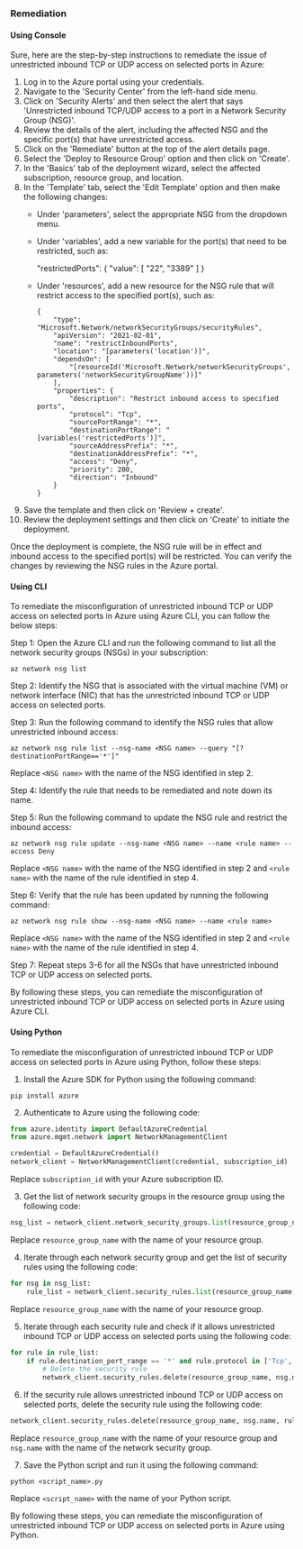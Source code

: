### Remediation

#### Using Console

Sure, here are the step-by-step instructions to remediate the issue of unrestricted inbound TCP or UDP access on selected ports in Azure:

1. Log in to the Azure portal using your credentials.
2. Navigate to the 'Security Center' from the left-hand side menu.
3. Click on 'Security Alerts' and then select the alert that says 'Unrestricted inbound TCP/UDP access to a port in a Network Security Group (NSG)'.
4. Review the details of the alert, including the affected NSG and the specific port(s) that have unrestricted access.
5. Click on the 'Remediate' button at the top of the alert details page.
6. Select the 'Deploy to Resource Group' option and then click on 'Create'.
7. In the 'Basics' tab of the deployment wizard, select the affected subscription, resource group, and location.
8. In the 'Template' tab, select the 'Edit Template' option and then make the following changes:
   - Under 'parameters', select the appropriate NSG from the dropdown menu.
   - Under 'variables', add a new variable for the port(s) that need to be restricted, such as:
     
      "restrictedPorts": {
           "value": [
             "22",
             "3389"
           ]
         }
         
   - Under 'resources', add a new resource for the NSG rule that will restrict access to the specified port(s), such as:
   
         {
             "type": "Microsoft.Network/networkSecurityGroups/securityRules",
             "apiVersion": "2021-02-01",
             "name": "restrictInboundPorts",
             "location": "[parameters('location')]",
             "dependsOn": [
                 "[resourceId('Microsoft.Network/networkSecurityGroups', parameters('networkSecurityGroupName'))]"
             ],
             "properties": {
                 "description": "Restrict inbound access to specified ports",
                 "protocol": "Tcp",
                 "sourcePortRange": "*",
                 "destinationPortRange": "[variables('restrictedPorts')]",
                 "sourceAddressPrefix": "*",
                 "destinationAddressPrefix": "*",
                 "access": "Deny",
                 "priority": 200,
                 "direction": "Inbound"
             }
         }
         
9. Save the template and then click on 'Review + create'.
10. Review the deployment settings and then click on 'Create' to initiate the deployment.

Once the deployment is complete, the NSG rule will be in effect and inbound access to the specified port(s) will be restricted. You can verify the changes by reviewing the NSG rules in the Azure portal.

#### Using CLI

To remediate the misconfiguration of unrestricted inbound TCP or UDP access on selected ports in Azure using Azure CLI, you can follow the below steps:

Step 1: Open the Azure CLI and run the following command to list all the network security groups (NSGs) in your subscription:

```
az network nsg list
```

Step 2: Identify the NSG that is associated with the virtual machine (VM) or network interface (NIC) that has the unrestricted inbound TCP or UDP access on selected ports.

Step 3: Run the following command to identify the NSG rules that allow unrestricted inbound access:

```
az network nsg rule list --nsg-name <NSG name> --query "[?destinationPortRange=='*']"
```

Replace `<NSG name>` with the name of the NSG identified in step 2.

Step 4: Identify the rule that needs to be remediated and note down its name.

Step 5: Run the following command to update the NSG rule and restrict the inbound access:

```
az network nsg rule update --nsg-name <NSG name> --name <rule name> --access Deny
```

Replace `<NSG name>` with the name of the NSG identified in step 2 and `<rule name>` with the name of the rule identified in step 4.

Step 6: Verify that the rule has been updated by running the following command:

```
az network nsg rule show --nsg-name <NSG name> --name <rule name>
```

Replace `<NSG name>` with the name of the NSG identified in step 2 and `<rule name>` with the name of the rule identified in step 4.

Step 7: Repeat steps 3-6 for all the NSGs that have unrestricted inbound TCP or UDP access on selected ports.

By following these steps, you can remediate the misconfiguration of unrestricted inbound TCP or UDP access on selected ports in Azure using Azure CLI.

#### Using Python

To remediate the misconfiguration of unrestricted inbound TCP or UDP access on selected ports in Azure using Python, follow these steps:

1. Install the Azure SDK for Python using the following command:

```
pip install azure
```

2. Authenticate to Azure using the following code:

```python
from azure.identity import DefaultAzureCredential
from azure.mgmt.network import NetworkManagementClient

credential = DefaultAzureCredential()
network_client = NetworkManagementClient(credential, subscription_id)
```

Replace `subscription_id` with your Azure subscription ID.

3. Get the list of network security groups in the resource group using the following code:

```python
nsg_list = network_client.network_security_groups.list(resource_group_name)
```

Replace `resource_group_name` with the name of your resource group.

4. Iterate through each network security group and get the list of security rules using the following code:

```python
for nsg in nsg_list:
    rule_list = network_client.security_rules.list(resource_group_name, nsg.name)
```

Replace `resource_group_name` with the name of your resource group.

5. Iterate through each security rule and check if it allows unrestricted inbound TCP or UDP access on selected ports using the following code:

```python
for rule in rule_list:
    if rule.destination_port_range == '*' and rule.protocol in ['Tcp', 'Udp'] and rule.source_address_prefix == '*':
        # Delete the security rule
        network_client.security_rules.delete(resource_group_name, nsg.name, rule.name)
```

6. If the security rule allows unrestricted inbound TCP or UDP access on selected ports, delete the security rule using the following code:

```python
network_client.security_rules.delete(resource_group_name, nsg.name, rule.name)
```

Replace `resource_group_name` with the name of your resource group and `nsg.name` with the name of the network security group.

7. Save the Python script and run it using the following command:

```
python <script_name>.py
```

Replace `<script_name>` with the name of your Python script.

By following these steps, you can remediate the misconfiguration of unrestricted inbound TCP or UDP access on selected ports in Azure using Python.

